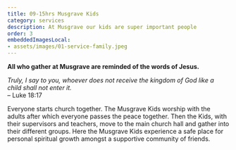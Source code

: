 ```yaml
---
title: 09-15hrs Musgrave Kids
category: services 
description: At Musgrave our kids are super important people
order: 3
embeddedImagesLocal:
- assets/images/01-service-family.jpeg
---
```


**All who gather at Musgrave are reminded of the words of Jesus.**    

*Truly, I say to you, whoever does not receive the kingdom of God like a child shall not enter it.*  
– Luke 18:17 

Everyone starts church together. The Musgrave Kids worship with the adults after which everyone passes the peace together. Then the Kids, with their supervisors and teachers, move to the main church hall and gather into their different groups. Here the Musgrave Kids experience a safe place for personal spiritual growth amongst a supportive community of friends. 

